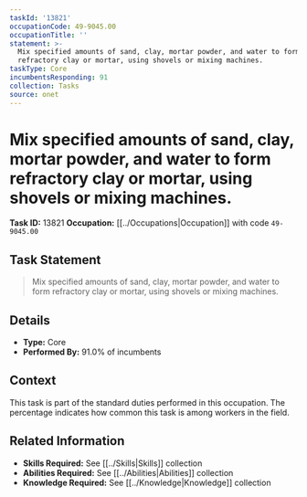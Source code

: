 ```yaml
---
taskId: '13821'
occupationCode: 49-9045.00
occupationTitle: ''
statement: >-
  Mix specified amounts of sand, clay, mortar powder, and water to form
  refractory clay or mortar, using shovels or mixing machines.
taskType: Core
incumbentsResponding: 91
collection: Tasks
source: onet
---
```

# Mix specified amounts of sand, clay, mortar powder, and water to form refractory clay or mortar, using shovels or mixing machines.

**Task ID:** 13821
**Occupation:** [[../Occupations|Occupation]] with code `49-9045.00`

## Task Statement

> Mix specified amounts of sand, clay, mortar powder, and water to form refractory clay or mortar, using shovels or mixing machines.

## Details

- **Type:** Core
- **Performed By:** 91.0% of incumbents

## Context

This task is part of the standard duties performed in this occupation. The percentage indicates how common this task is among workers in the field.

## Related Information

- **Skills Required:** See [[../Skills|Skills]] collection
- **Abilities Required:** See [[../Abilities|Abilities]] collection
- **Knowledge Required:** See [[../Knowledge|Knowledge]] collection
